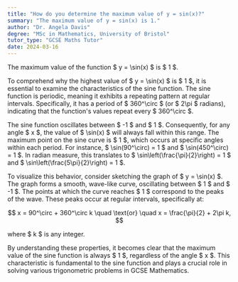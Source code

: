 ```yaml
---
title: "How do you determine the maximum value of y = sin(x)?"
summary: "The maximum value of y = sin(x) is 1."
author: "Dr. Angela Davis"
degree: "MSc in Mathematics, University of Bristol"
tutor_type: "GCSE Maths Tutor"
date: 2024-03-16
---
```


The maximum value of the function $ y = \sin(x) $ is $ 1 $.

To comprehend why the highest value of $ y = \sin(x) $ is $ 1 $, it is essential to examine the characteristics of the sine function. The sine function is periodic, meaning it exhibits a repeating pattern at regular intervals. Specifically, it has a period of $ 360^\circ $ (or $ 2\pi $ radians), indicating that the function's values repeat every $ 360^\circ $.

The sine function oscillates between $ -1 $ and $ 1 $. Consequently, for any angle $ x $, the value of $ \sin(x) $ will always fall within this range. The maximum point on the sine curve is $ 1 $, which occurs at specific angles within each period. For instance, $ \sin(90^\circ) = 1 $ and $ \sin(450^\circ) = 1 $. In radian measure, this translates to $ \sin\left(\frac{\pi}{2}\right) = 1 $ and $ \sin\left(\frac{5\pi}{2}\right) = 1 $.

To visualize this behavior, consider sketching the graph of $ y = \sin(x) $. The graph forms a smooth, wave-like curve, oscillating between $ 1 $ and $ -1 $. The points at which the curve reaches $ 1 $ correspond to the peaks of the wave. These peaks occur at regular intervals, specifically at:

$$
x = 90^\circ + 360^\circ k \quad \text{or} \quad x = \frac{\pi}{2} + 2\pi k,
$$

where $ k $ is any integer.

By understanding these properties, it becomes clear that the maximum value of the sine function is always $ 1 $, regardless of the angle $ x $. This characteristic is fundamental to the sine function and plays a crucial role in solving various trigonometric problems in GCSE Mathematics.
    